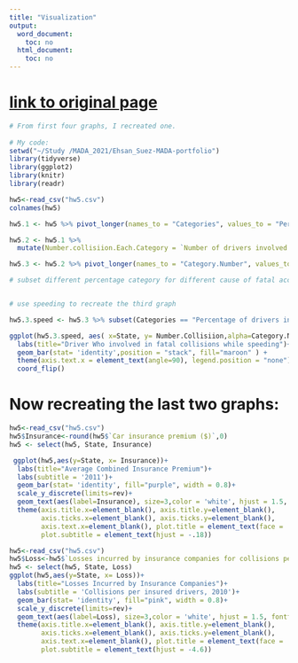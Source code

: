 ```yaml
---
title: "Visualization"
output:
  word_document:
    toc: no
  html_document:
    toc: no
---
```

# [link to original page](https://fivethirtyeight.com/features/which-state-has-the-worst-drivers/?fbclid=IwAR2_xY0IwlqkFRTP3tKVHXz9PqclX4P_usqhtbcAq2MBerxOBhdDVq9nVDA) 
```r



# From first four graphs, I recreated one.
 
# My code:
setwd("~/Study /MADA_2021/Ehsan_Suez-MADA-portfolio")
library(tidyverse)
library(ggplot2)
library(knitr)
library(readr)
```

```r
hw5<-read_csv("hw5.csv")
colnames(hw5)

hw5.1 <- hw5 %>% pivot_longer(names_to = "Categories", values_to = "Percentage", cols = c("Percentage of drivers involved in fatal collosion who were speeding", "Percentage of drivers involved in fatal collosion who were alchohol-impaired", "Percentage of drivers involved in fatal collosion who were not-distracted",  "Percentage of drivers involved in fatal collosion who had not been involved in any previous accident"))

hw5.2 <- hw5.1 %>% 
  mutate(Number.collisiion.Each.Category = `Number of drivers involved in fatal collisiion per billion miles` * Percentage * 0.01)

hw5.3 <- hw5.2 %>% pivot_longer(names_to = "Category.Number", values_to = "Number.Collisiion", cols = c("Number of drivers involved in fatal collisiion per billion miles", "Number.collisiion.Each.Category"))

# subset different percentage category for different cause of fatal accident


# use speeding to recreate the third graph

hw5.3.speed <- hw5.3 %>% subset(Categories == "Percentage of drivers involved in fatal collosion who were speeding")

ggplot(hw5.3.speed, aes( x=State, y= Number.Collisiion,alpha=Category.Number))+
  labs(title="Driver Who involved in fatal collisions while speeding")+
  geom_bar(stat= 'identity',position = "stack", fill="maroon" ) +
  theme(axis.text.x = element_text(angle=90), legend.position = "none")+
  coord_flip()
```                                         



# Now recreating the last two graphs:
```r

hw5<-read_csv("hw5.csv")
hw5$Insurance<-round(hw5$`Car insurance premium ($)`,0)
hw5 <- select(hw5, State, Insurance)

 ggplot(hw5,aes(y=State, x= Insurance))+
  labs(title="Average Combined Insurance Premium")+ 
  labs(subtitle = '2011')+
  geom_bar(stat= 'identity', fill="purple", width = 0.8)+
  scale_y_discrete(limits=rev)+
  geom_text(aes(label=Insurance), size=3,color = 'white', hjust = 1.5, fontface = 'bold')+
  theme(axis.title.x=element_blank(), axis.title.y=element_blank(),
        axis.ticks.x=element_blank(), axis.ticks.y=element_blank(),
        axis.text.x=element_blank(), plot.title = element_text(face = 'bold', hjust = -0.36), 
        plot.subtitle = element_text(hjust = -.18))
```




```r

hw5<-read_csv("hw5.csv")
hw5$Loss<-hw5$`Losses incurred by insurance companies for collisions per insured driver ($)`
hw5 <- select(hw5, State, Loss)
ggplot(hw5,aes(y=State, x= Loss))+
  labs(title="Losses Incurred by Insurance Companies")+ 
  labs(subtitle = 'Collisions per insured drivers, 2010')+
  geom_bar(stat= 'identity', fill="pink", width = 0.8)+
  scale_y_discrete(limits=rev)+
  geom_text(aes(label=Loss), size=3,color = 'white', hjust = 1.5, fontface = 'bold')+
  theme(axis.title.x=element_blank(), axis.title.y=element_blank(),
        axis.ticks.x=element_blank(), axis.ticks.y=element_blank(),
        axis.text.x=element_blank(), plot.title = element_text(face = 'bold', hjust = 1.2), 
        plot.subtitle = element_text(hjust = -4.6))
```
                                                                                          
                                                                                          